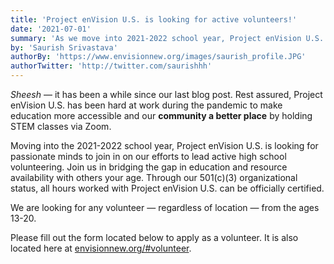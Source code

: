 ```yaml
---
title: 'Project enVision U.S. is looking for active volunteers!'
date: '2021-07-01'
summary: 'As we move into 2021-2022 school year, Project enVision U.S. is reaching out to find passionate minds to help accomplish our mission.'
by: 'Saurish Srivastava'
authorBy: 'https://www.envisionnew.org/images/saurish_profile.JPG'
authorTwitter: 'http://twitter.com/saurishhh'
---
```


_Sheesh_ — it has been a while since our last blog post. Rest assured, Project enVision U.S. has been hard at work during the pandemic to make education more accessible and our **community a better place** by holding STEM classes via Zoom.

Moving into the 2021-2022 school year, Project enVision U.S. is looking for passionate minds to join in on our efforts to lead active high school volunteering. Join us in bridging the gap in education and resource availability with others your age. Through our 501(c)(3) organizational status, all hours worked with Project enVision U.S. can be officially certified.

We are looking for any volunteer — regardless of location — from the ages 13-20.

Please fill out the form located below to apply as a volunteer. It is also located here at [envisionnew.org/#volunteer](https://envisionnew.org/#volunteer).

<Volunteer />
